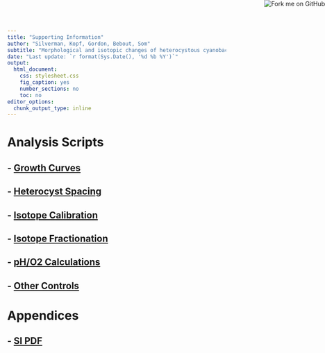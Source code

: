 ```yaml
---
title: "Supporting Information"
author: "Silverman, Kopf, Gordon, Bebout, Som"
subtitle: "Morphological and isotopic changes of heterocystous cyanobacteria in response to N2 partial pressure. Geobiology. 2018;00:1-16. [https://doi.org/10.1111/gbi.1231214](https://doi.org/10.1111/gbi.1231214)"
date: "Last update: `r format(Sys.Date(), '%d %b %Y')`"
output:
  html_document: 
    css: stylesheet.css
    fig_caption: yes
    number_sections: no
    toc: no
editor_options:
  chunk_output_type: inline
---
```


<a href="https://github.com/KopfLab/2018_Silverman_et_al/"><img style="position: absolute; top: 0; right: 0; border: 0;" src="https://camo.githubusercontent.com/38ef81f8aca64bb9a64448d0d70f1308ef5341ab/68747470733a2f2f73332e616d617a6f6e6177732e636f6d2f6769746875622f726962626f6e732f666f726b6d655f72696768745f6461726b626c75655f3132313632312e706e67" alt="Fork me on GitHub" data-canonical-src="https://s3.amazonaws.com/github/ribbons/forkme_right_darkblue_121621.png"></a>

# Analysis Scripts

## - [Growth Curves](growth_curves_analysis.html)

## - [Heterocyst Spacing](heterocyst_analysis.html)

## - [Isotope Calibration](isotope_calibration.html)

## - [Isotope Fractionation](isotope_analysis.html)

## - [pH/O2 Calculations](pH_O2_calculations.html)

## - [Other Controls](other_controls.html)

# Appendices

## - [SI PDF](2018_silverman_et_al_si.pdf)
